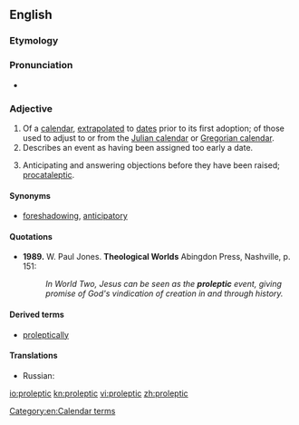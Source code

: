 ==English==

===Etymology===
{{suffix|prolepsis|ic}}

===Pronunciation===
* {{IPA|/pɹoʊˈlɛptɪk/}}

===Adjective===
{{en-adj}}

# Of a  [[calendar]], [[extrapolated]] to [[dates]] prior to its first adoption; of those used to adjust to or from the [[Julian calendar]] or [[Gregorian calendar]].
# Describes an event as having been assigned too early a date.
# {{context|rhetoric}} Anticipating and answering objections before they have been raised; [[procataleptic]].

====Synonyms====
* [[foreshadowing]], [[anticipatory]]

====Quotations====
* '''1989.''' W. Paul Jones. '''Theological Worlds''' Abingdon Press, Nashville, p. 151:
*: ''In World Two, Jesus can be seen as the '''proleptic''' event, giving promise of God's vindication of creation in and through history.''

====Derived terms====
* [[proleptically]]

====Translations====
{{trans-top|a calendar extrapolated to dates prior to its first adoption}}
{{trans-mid}}
{{trans-bottom}}
{{trans-top|having been assigned too early a date}}
* Russian: {{t+|ru|преждевременный}}
{{trans-mid}}
{{trans-bottom}}

[[Category:en:Calendar terms]]

[[io:proleptic]]
[[kn:proleptic]]
[[vi:proleptic]]
[[zh:proleptic]]